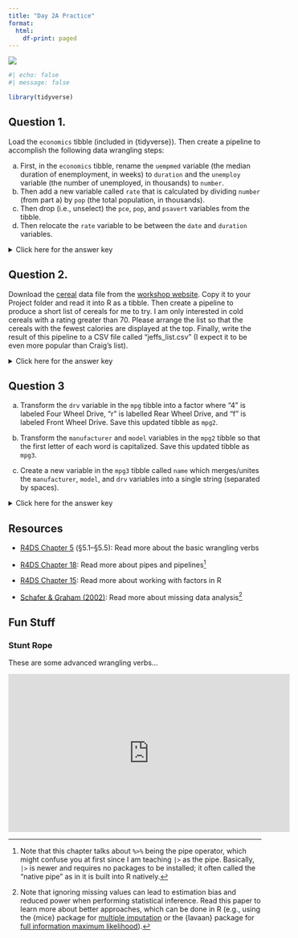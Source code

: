 ```yaml
---
title: "Day 2A Practice"
format:
  html:
    df-print: paged
---
```


![](../img/maintenance_2780E3.svg){.hero}

```r
#| echo: false
#| message: false

library(tidyverse)
```

## Question 1.

Load the `economics` tibble (included in \{tidyverse\}). Then create a pipeline to accomplish the following data wrangling steps:

a)  First, in the `economics` tibble, rename the `uempmed` variable (the median duration of enemployment, in weeks) to `duration` and the `unemploy` variable (the number of unemployed, in thousands) to `number`.
b)  Then add a new variable called `rate` that is calculated by dividing `number` (from part a) by `pop` (the total population, in thousands).
c)  Then drop (i.e., unselect) the `pce`, `pop`, and `psavert` variables from the tibble.
d)  Then relocate the `rate` variable to be between the `date` and `duration` variables.

<p><details>
<summary>Click here for the answer key</summary>
<blockquote>

**Answer (a)**

```r
economics |> 
  rename(duration = uempmed, number = unemploy)
```

**Answer (b)**

```r
economics |> 
  rename(duration = uempmed, number = unemploy) |> 
  mutate(rate = number / pop)
```

**Answer (c)**

```r
economics |> 
  rename(duration = uempmed, number = unemploy) |> 
  mutate(rate = number / pop) |> 
  select(-c(pce, pop, psavert))
```

**Answer (d)**

```r
economics |>
  rename(duration = uempmed, number = unemploy) |> 
  mutate(rate = number / pop) |> 
  select(-c(pce, pop, psavert)) |> 
  relocate(rate, .after = date)
```

</blockquote>
</details></p>

## Question 2.

Download the [cereal](https://pittmethods.github.io/r4ss/data/cereal.csv) data file from the [workshop website](../Details/datasets.qmd). Copy it to your Project folder and read it into R as a tibble. Then create a pipeline to produce a short list of cereals for me to try. I am only interested in cold cereals with a rating greater than 70. Please arrange the list so that the cereals with the fewest calories are displayed at the top. Finally, write the result of this pipeline to a CSV file called "jeffs_list.csv" (I expect it to be even more popular than Craig's list).

<p><details>
<summary>Click here for the answer key</summary>
<blockquote>

```r
#| eval: false
#| message: false

cereal <- read_csv("cereal.csv") 

jeffs_list <- 
  cereal |> 
  filter(type == "cold" & rating > 70) |> 
  arrange(calories)

jeffs_list
```

```r
#| echo: false
#| message: false

cereal <- read_csv("../data/cereal.csv") 

jeffs_list <- 
  cereal |> 
  filter(type == "cold" & rating > 70) |> 
  arrange(calories)

jeffs_list
```

```r
#| eval: false

write_csv(jeffs_list, "jeffs_list.csv")
```

</blockquote>
</details></p>

## Question 3

a) Transform the `drv` variable in the `mpg` tibble into a factor where "4" is labeled Four Wheel Drive, "r" is labelled Rear Wheel Drive, and "f" is labeled Front Wheel Drive. Save this updated tibble as `mpg2`.

b) Transform the `manufacturer` and `model` variables in the `mpg2` tibble so that the first letter of each word is capitalized. Save this updated tibble as `mpg3`.

c) Create a new variable in the `mpg3` tibble called `name` which merges/unites the `manufacturer`, `model`, and `drv` variables into a single string (separated by spaces).

<p><details>
<summary>Click here for the answer key</summary>
<blockquote>

**Answer (a)**

```r
#| comment: "#>"
#| collapse: true

mpg2 <- 
  mpg |> 
  mutate(
    drv = factor(
      drv, 
      levels = c("4", "r", "f"), 
      labels = c("Four Wheel Drive", "Rear Wheel Drive", "Front Wheel Drive")
    )
  )
mpg2
```

**Answer (b)**

```r
#| comment: "#>"
#| collapse: true
#| warning: false

mpg3 <- 
  mpg2 |> 
  mutate(
    manufacturer = str_to_title(manufacturer),
    model = str_to_title(model)
  )
mpg3
```

**Answer (c)**

```r
#| comment: "#>"
#| collapse: true
#| warning: false

mpg3 |> 
  unite(col = "name", manufacturer, model, drv, sep = " ")
```

</blockquote></details></p>

## Resources

-   [R4DS Chapter 5](https://r4ds.had.co.nz/transform.html) (§5.1–§5.5): Read more about the basic wrangling verbs 

-   [R4DS Chapter 18](https://r4ds.had.co.nz/pipes.html): Read more about pipes and pipelines^[Note that this chapter talks about `%>%` being the pipe operator, which might confuse you at first since I am teaching `|>` as the pipe. Basically, `|>` is newer and requires no packages to be installed; it often called the "native pipe" as in it is built into R natively.]

-   [R4DS Chapter 15](https://r4ds.had.co.nz/factors.html): Read more about working with factors in R

-   [Schafer \& Graham (2002)](https://doi.org/10/dsvqnz): Read more about missing data analysis^[Note that ignoring missing values can lead to estimation bias and reduced power when performing statistical inference. Read this paper to learn more about better approaches, which can be done in R (e.g., using the \{mice\} package for [multiple imputation](https://stefvanbuuren.name/fimd/) or the \{lavaan\} package for [full information maximum likelihood](https://lavaan.ugent.be/tutorial/est.html)).]

## Fun Stuff

### Stunt Rope

These are some advanced wrangling verbs...

<iframe width="560" height="315" src="https://www.youtube-nocookie.com/embed/flcFl8z_hF4?start=99" title="YouTube video player" frameborder="0" allow="accelerometer; autoplay; clipboard-write; encrypted-media; gyroscope; picture-in-picture" allowfullscreen></iframe>
